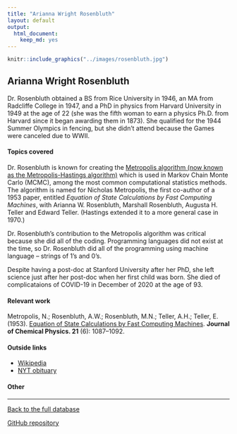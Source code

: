 ```yaml
---
title: "Arianna Wright Rosenbluth"
layout: default
output:
  html_document:
    keep_md: yes
---
```


::: {.grid}

::: {.g-col-4}
```r
knitr::include_graphics("../images/rosenbluth.jpg")
```
:::

:::{.g-col-8}
# Arianna Wright Rosenbluth

Dr. Rosenbluth obtained a BS from Rice University in 1946, an MA from Radcliffe College in 1947, and a PhD in physics from Harvard University in 1949 at the age of 22 (she was the fifth woman to earn a physics Ph.D. from Harvard since it began awarding them in 1873). She qualified for the 1944 Summer Olympics in fencing, but she didn't attend because the Games were canceled due to WWII.
:::

:::


#### Topics covered

Dr. Rosenbluth is known for creating the <a href = "https://en.wikipedia.org/wiki/Metropolis%E2%80%93Hastings_algorithm" target = "_blank">Metropolis algorithm (now known as the Metropolis-Hastings algorithm)</a> which is used in Markov Chain Monte Carlo (MCMC), among the most common computational statistics methods. The algorithm is named for Nicholas Metropolis, the first co-author of a 1953 paper, entitled *Equation of State Calculations by Fast Computing Machines*, with Arianna W. Rosenbluth, Marshall Rosenbluth, Augusta H. Teller and Edward Teller. (Hastings extended it to a more general case in 1970.)

Dr. Rosenbluth's contribution to the Metropolis algorithm was critical because she did all of the coding. Programming languages did not exist at the time, so Dr. Rosenbluth did all of the programming using machine language -- strings of 1's and 0's.

Despite having a post-doc at Stanford University after her PhD, she left science just after her post-doc when her first child was born. She died of complicataions of COVID-19 in December of 2020 at the age of 93.

#### Relevant work

Metropolis, N.; Rosenbluth, A.W.; Rosenbluth, M.N.; Teller, A.H.; Teller, E. (1953). <a href = "https://en.wikipedia.org/wiki/Equation_of_State_Calculations_by_Fast_Computing_Machines" target = "_blank">Equation of State Calculations by Fast Computing Machines</a>. **Journal of Chemical Physics. 21** (6): 1087–1092.

#### Outside links

* [Wikipedia](https://en.wikipedia.org/wiki/Arianna_W._Rosenbluth)
* [NYT obituary](https://www.nytimes.com/2021/02/09/science/arianna-wright-dead.html)


####  Other


----------------------

[Back to the full database](https://hardin47.github.io/CURV/)

[GitHub repository](https://github.com/hardin47/CURV/)

